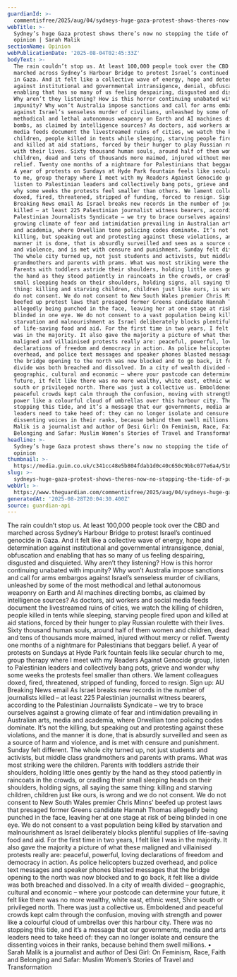 ```yaml
---
guardianId: >-
  commentisfree/2025/aug/04/sydneys-huge-gaza-protest-shows-theres-now-no-stopping-the-tide-of-public-opinion-ntwnfb
webTitle: >-
  Sydney’s huge Gaza protest shows there’s now no stopping the tide of public
  opinion | Sarah Malik
sectionName: Opinion
webPublicationDate: '2025-08-04T02:45:33Z'
bodyText: >-
  The rain couldn’t stop us. At least 100,000 people took over the CBD and
  marched across Sydney’s Harbour Bridge to protest Israel’s continued genocide
  in Gaza. And it felt like a collective wave of energy, hope and determination
  against institutional and governmental intransigence, denial, obfuscation and
  enabling that has so many of us feeling despairing, disgusted and disquieted.
  Why aren’t they listening? How is this horror continuing unabated with
  impunity? Why won’t Australia impose sanctions and call for arms embargos
  against Israel’s senseless murder of civilians, unleashed by some of the most
  methodical and lethal autonomous weaponry on Earth and AI machines directing
  bombs, as claimed by intelligence sources? As doctors, aid workers and social
  media feeds document the livestreamed ruins of cities, we watch the killing of
  children, people killed in tents while sleeping, starving people fired upon
  and killed at aid stations, forced by their hunger to play Russian roulette
  with their lives. Sixty thousand human souls, around half of them women and
  children, dead and tens of thousands more maimed, injured without mercy or
  relief. Twenty one months of a nightmare for Palestinians that beggars belief.
  A year of protests on Sundays at Hyde Park fountain feels like secular church
  to me, group therapy where I meet with my Readers Against Genocide group,
  listen to Palestinian leaders and collectively bang pots, grieve and wonder
  why some weeks the protests feel smaller than others. We lament colleagues
  doxed, fired, threatened, stripped of funding, forced to resign. Sign up: AU
  Breaking News email As Israel breaks new records in the number of journalists
  killed – at least 225 Palestinian journalist witness bearers, according to the
  Palestinian Journalists Syndicate – we try to brace ourselves against a
  growing climate of fear and intimidation prevailing in Australian arts, media
  and academia, where Orwellian tone policing codes dominate. It’s not the
  killing, but speaking out and protesting against these violations, and the
  manner it is done, that is absurdly surveilled and seen as a source of harm
  and violence, and is met with censure and punishment. Sunday felt different.
  The whole city turned up, not just students and activists, but middle class
  grandmothers and parents with prams. What was most striking were the children.
  Parents with toddlers astride their shoulders, holding little ones gently by
  the hand as they stood patiently in raincoats in the crowds, or cradling their
  small sleeping heads on their shoulders, holding signs, all saying the same
  thing: killing and starving children, children just like ours, is wrong and we
  do not consent. We do not consent to New South Wales premier Chris Minns’
  beefed up protest laws that presaged former Greens candidate Hannah Thomas
  allegedly being punched in the face, leaving her at one stage at risk of being
  blinded in one eye. We do not consent to a vast population being killed by
  starvation and malnourishment as Israel deliberately blocks plentiful supplies
  of life-saving food and aid. For the first time in two years, I felt like I
  was in the majority. It also gave the majority a picture of what these
  maligned and villainised protests really are: peaceful, powerful, loving
  declarations of freedom and democracy in action. As police helicopters buzzed
  overhead, and police text messages and speaker phones blasted messages that
  the bridge opening to the north was now blocked and to go back, it felt like a
  divide was both breached and dissolved. In a city of wealth divided –
  geographic, cultural and economic – where your postcode can determine your
  future, it felt like there was no more wealthy, white east, ethnic west, Shire
  south or privileged north. There was just a collective us. Emboldened and
  peaceful crowds kept calm through the confusion, moving with strength and
  power like a colourful cloud of umbrellas over this harbour city. There was no
  stopping this tide, and it’s a message that our governments, media and arts
  leaders need to take heed of: they can no longer isolate and censure the
  dissenting voices in their ranks, because behind them swell millions. • Sarah
  Malik is a journalist and author of Desi Girl: On Feminism, Race, Faith and
  Belonging and Safar: Muslim Women’s Stories of Travel and Transformation
headline: >-
  Sydney’s huge Gaza protest shows there’s now no stopping the tide of public
  opinion
thumbnail: >-
  https://media.guim.co.uk/c341cc48e5b804fdab1d0c40c650c9bbc077e6a4/516_0_4583_3667/500.jpg
slug: >-
  sydneys-huge-gaza-protest-shows-theres-now-no-stopping-the-tide-of-public-opinion-or-sarah-malik
webUrl: >-
  https://www.theguardian.com/commentisfree/2025/aug/04/sydneys-huge-gaza-protest-shows-theres-now-no-stopping-the-tide-of-public-opinion-ntwnfb
generatedAt: '2025-08-28T20:04:30.400Z'
source: guardian-api
---
```

The rain couldn’t stop us. At least 100,000 people took over the CBD and marched across Sydney’s Harbour Bridge to protest Israel’s continued genocide in Gaza. And it felt like a collective wave of energy, hope and determination against institutional and governmental intransigence, denial, obfuscation and enabling that has so many of us feeling despairing, disgusted and disquieted. Why aren’t they listening? How is this horror continuing unabated with impunity? Why won’t Australia impose sanctions and call for arms embargos against Israel’s senseless murder of civilians, unleashed by some of the most methodical and lethal autonomous weaponry on Earth and AI machines directing bombs, as claimed by intelligence sources? As doctors, aid workers and social media feeds document the livestreamed ruins of cities, we watch the killing of children, people killed in tents while sleeping, starving people fired upon and killed at aid stations, forced by their hunger to play Russian roulette with their lives. Sixty thousand human souls, around half of them women and children, dead and tens of thousands more maimed, injured without mercy or relief. Twenty one months of a nightmare for Palestinians that beggars belief. A year of protests on Sundays at Hyde Park fountain feels like secular church to me, group therapy where I meet with my Readers Against Genocide group, listen to Palestinian leaders and collectively bang pots, grieve and wonder why some weeks the protests feel smaller than others. We lament colleagues doxed, fired, threatened, stripped of funding, forced to resign. Sign up: AU Breaking News email As Israel breaks new records in the number of journalists killed – at least 225 Palestinian journalist witness bearers, according to the Palestinian Journalists Syndicate – we try to brace ourselves against a growing climate of fear and intimidation prevailing in Australian arts, media and academia, where Orwellian tone policing codes dominate. It’s not the killing, but speaking out and protesting against these violations, and the manner it is done, that is absurdly surveilled and seen as a source of harm and violence, and is met with censure and punishment. Sunday felt different. The whole city turned up, not just students and activists, but middle class grandmothers and parents with prams. What was most striking were the children. Parents with toddlers astride their shoulders, holding little ones gently by the hand as they stood patiently in raincoats in the crowds, or cradling their small sleeping heads on their shoulders, holding signs, all saying the same thing: killing and starving children, children just like ours, is wrong and we do not consent. We do not consent to New South Wales premier Chris Minns’ beefed up protest laws that presaged former Greens candidate Hannah Thomas allegedly being punched in the face, leaving her at one stage at risk of being blinded in one eye. We do not consent to a vast population being killed by starvation and malnourishment as Israel deliberately blocks plentiful supplies of life-saving food and aid. For the first time in two years, I felt like I was in the majority. It also gave the majority a picture of what these maligned and villainised protests really are: peaceful, powerful, loving declarations of freedom and democracy in action. As police helicopters buzzed overhead, and police text messages and speaker phones blasted messages that the bridge opening to the north was now blocked and to go back, it felt like a divide was both breached and dissolved. In a city of wealth divided – geographic, cultural and economic – where your postcode can determine your future, it felt like there was no more wealthy, white east, ethnic west, Shire south or privileged north. There was just a collective us. Emboldened and peaceful crowds kept calm through the confusion, moving with strength and power like a colourful cloud of umbrellas over this harbour city. There was no stopping this tide, and it’s a message that our governments, media and arts leaders need to take heed of: they can no longer isolate and censure the dissenting voices in their ranks, because behind them swell millions. • Sarah Malik is a journalist and author of Desi Girl: On Feminism, Race, Faith and Belonging and Safar: Muslim Women’s Stories of Travel and Transformation
